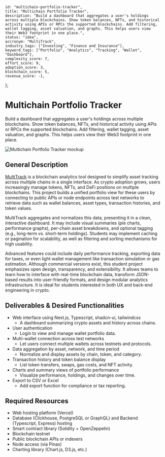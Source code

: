     id: "multichain-portfolio-tracker",
    title: "Multichain Portfolio Tracker",
    description: "Build a dashboard that aggregates a user's holdings across multiple blockchains. Show token balances, NFTs, and historical activity using APIs or RPCs the supported blockchains. Add filtering, wallet tagging, asset valuation, and graphs. This helps users view their Web3 footprint in one place.",
    status: "idea",
    accronym: "MultiTrack",
    industry_tags: ["Investing", "Finance and Insurance"],
    keyword_tags: ["Portfolio", "Analytics", "Tracking", "Wallet", "Dashboard"],
    complexity_score: 7,
    effort_score: 9,
    adoption_score: 3,
    blockchain_score: 5,
    revenue_score: -1,
};

# Multichain Portfolio Tracker

Build a dashboard that aggregates a user's holdings across multiple blockchains. Show token balances, NFTs, and historical activity using APIs or RPCs the supported blockchains. Add filtering, wallet tagging, asset valuation, and graphs. This helps users view their Web3 footprint in one place.

![Multichain Portfolio Tracker mockup](/images/project/multichain-portfolio-tracker.jpg)

## General Description

[MultiTrack](https://multitrack.monark.io) is a blockchain analytics tool designed to simplify asset tracking across multiple chains in a single interface. As crypto adoption grows, users increasingly manage tokens, NFTs, and DeFi positions on multiple blockchains. This project builds a unified portfolio view for these users by connecting to public APIs or node endpoints across test networks to retrieve data such as wallet balances, asset types, transaction histories, and token values.

MultiTrack aggregates and normalizes this data, presenting it in a clean, interactive dashboard. It may include visual summaries (pie charts, performance graphs), per-chain asset breakdowns, and optional tagging (e.g., long-term vs. short-term holdings). Students may implement caching or pagination for scalability, as well as filtering and sorting mechanisms for high usability.

Advanced features could include daily performance tracking, exporting data for taxes, or even light wallet management like transaction simulation or gas estimation. Although commercial versions exist, this student project emphasizes open design, transparency, and extensibility. It allows teams to learn how to interface with real-time blockchain data, transform JSON-based results into user-friendly formats, and design modular analytics infrastructure. It is ideal for students interested in both UX and back-end engineering in crypto.

## Deliverables & Desired Functionalities

- Web interface using Next.js, Typescript, shadcn-ui, tailwindcss
    - A dashboard summarizing crypto assets and history across chains.
- User authentication 
    - Login to view and manage wallet portfolio data.
- Multi-wallet connection across test networks
    - Let users connect multiple wallets across testnets and protocols.
- Data aggregation by asset, network, and time period
    - Normalize and display assets by chain, token, and category.
- Transaction history and token balance display
    - List token transfers, swaps, gas costs, and NFT activity.
- Charts and summary views of portfolio performance
    - Visualize performance, holdings, and changes over time.
- Export to CSV or Excel
    - Add export function for compliance or tax reporting.

## Required Resources

- Web hosting platform (Vercel)
- Database (Clickhouse, PostgreSQL or GraphQL) and Backend (Typescript, Express) hosting
- Smart contract library (Solidity + OpenZeppelin)
- Blockchain testnet
- Public blockchain APIs or indexers
- Node access (via Pinax)
- Charting library (Chart.js, D3.js, etc.)
